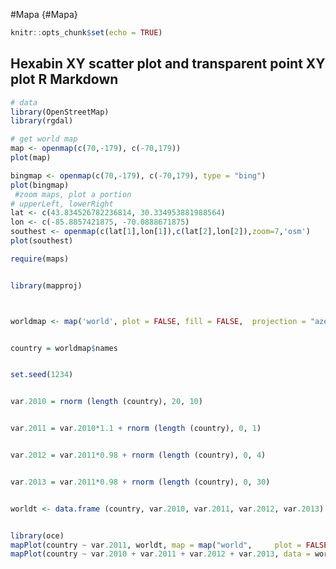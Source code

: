 #Mapa {#Mapa}
```r
knitr::opts_chunk$set(echo = TRUE)
```

## Hexabin XY scatter plot and transparent point XY plot R Markdown

```r
# data
library(OpenStreetMap)
library(rgdal)

# get world map
map <- openmap(c(70,-179), c(-70,179))
plot(map)

bingmap <- openmap(c(70,-179), c(-70,179), type = "bing")
plot(bingmap)
 #zoom maps, plot a portion
# upperLeft, lowerRight
lat <- c(43.834526782236814, 30.334953881988564)
lon <- c(-85.8857421875, -70.0888671875)
southest <- openmap(c(lat[1],lon[1]),c(lat[2],lon[2]),zoom=7,'osm')
plot(southest) 

require(maps)


library(mapproj)



worldmap <- map('world', plot = FALSE, fill = FALSE,  projection = "azequalarea")


country = worldmap$names


set.seed(1234)


var.2010 = rnorm (length (country), 20, 10)


var.2011 = var.2010*1.1 + rnorm (length (country), 0, 1)


var.2012 = var.2011*0.98 + rnorm (length (country), 0, 4)


var.2013 = var.2011*0.98 + rnorm (length (country), 0, 30)


worldt <- data.frame (country, var.2010, var.2011, var.2012, var.2013)


library(oce)
mapPlot(country ~ var.2011, worldt, map = map("world",     plot = FALSE, fill = TRUE))
mapPlot(country ~ var.2010 + var.2011 + var.2012 + var.2013, data = worldt, map = map("world",     plot = FALSE, fill = TRUE))
```

